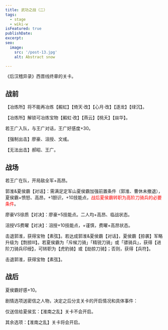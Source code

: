 ```yaml
---
title: 武功之战（二）
tags:
  - stage
  - wiki-w
isFeatured: true
publishDate: 
excerpt: 
seo:
  image:
    src: '/post-13.jpg'
    alt: Abstract snow

---
```



《后汉稽异录》西晋线终章的关卡。

<h2  class='section-title'>战前</h2>

【冶炼所】将不能再冶炼【赮虹】【倚天·改】【心月·改】【逐龙】【绿沉】。

【冶炼所】解锁可冶炼宝物【赮虹·改】【燕云】【桃夭】【燚华】。

若王广入队，与王广对话，王广好感度+30。

【强制出击】廖豪、沮授、文彧。

【无法出击】郝昭、王广。

<h2  class='section-title'>战场</h2>

若王广在队，开局敌全军+高昂。

郭淮&夏侯霸【对话】：需满足定军山夏侯霸加强前置条件（郭淮、曹休未撤退），夏侯霸+愤怒、高昂，+1胆识，+10技能点，<font color="red">战后夏侯霸转职为高阶刀骑兵的必要条件</font>。

廖豪VS徐质【对决】：廖豪+5技能点。二人均+高昂、临战状态。

沮授VS费曜【对决】：沮授+10技能点，+谨慎，费曜+高昂状态。

击退郭淮，获得宝物【素弦】。若达成郭淮&夏侯霸【对话】，夏侯霸【掠袭】军略升级为【剽掠Ⅲ】。若夏侯霸为「斥候刀骑」「精锐刀骑」或「骠骑兵」，获得【进阶刀骑兵印绶】，可转职为【虎豹骑】或【劫掠刀骑】；否则，获得【兵符】。

击退郭淮，获得宝物【素弦】。

<h2  class='section-title'>战后</h2>

夏侯霸好感+10。

剧情选项送密信之人物，决定之后分支关卡的开启情况和具体事件：

仅送信给夏侯玄：【淮南之乱】关卡不会开启。

其余选项：【淮南之乱】关卡将会开启。
